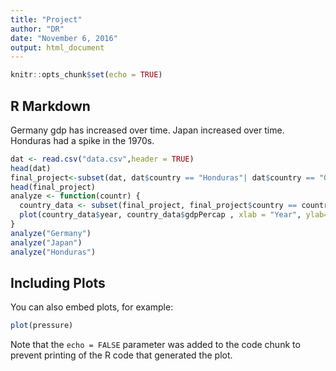 ```yaml
---
title: "Project"
author: "DR"
date: "November 6, 2016"
output: html_document
---
```


```r
knitr::opts_chunk$set(echo = TRUE)
```

## R Markdown

Germany gdp has increased over time. Japan increased over time. Honduras had a spike in the 1970s.

```r
dat <- read.csv("data.csv",header = TRUE)
head(dat)
final_project<-subset(dat, dat$country == "Honduras"| dat$country == "Germany"| dat$country == "Japan")
head(final_project)
analyze <- function(countr) {
  country_data <- subset(final_project, final_project$country == countr)
  plot(country_data$year, country_data$gdpPercap , xlab = "Year", ylab= "gdpPercap", main=countr)
}
analyze("Germany") 
analyze("Japan")   
analyze("Honduras")
```

## Including Plots

You can also embed plots, for example:

```r
plot(pressure)
```

Note that the `echo = FALSE` parameter was added to the code chunk to prevent printing of the R code that generated the plot.
